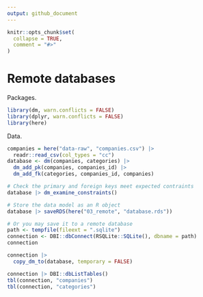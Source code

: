 ```yaml
---
output: github_document
---
```


```r
knitr::opts_chunk$set(
  collapse = TRUE,
  comment = "#>"
)
```

# Remote databases

Packages.

```r
library(dm, warn.conflicts = FALSE)
library(dplyr, warn.conflicts = FALSE)
library(here)
```

Data.

```r
companies = here("data-raw", "companies.csv") |> 
  readr::read_csv(col_types = "cc")
database <- dm(companies, categories) |>
  dm_add_pk(companies, companies_id) |>
  dm_add_fk(categories, companies_id, companies)

# Check the primary and foreign keys meet expected contraints
database |> dm_examine_constraints()

# Store the data model as an R object
database |> saveRDS(here("03_remote", "database.rds"))
```


```r


# Or you may save it to a remote database
path <- tempfile(fileext = ".sqlite")
connection <- DBI::dbConnect(RSQLite::SQLite(), dbname = path)
connection

connection |>
  copy_dm_to(database, temporary = FALSE)

connection |> DBI::dbListTables()
tbl(connection, "companies")
tbl(connection, "categories")
```
